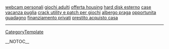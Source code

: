 <a href= http://webcam-personali.blog-it.biz >webcam personali</a>   <a href= http://giochi-adulti.ml10.biz >giochi adulti</a>   <a href= http://offerta-housing.ml10.biz >offerta housing</a>   <a href= http://hard-disk-esterno.it-blogs.biz >hard disk esterno</a>   <a href= http://case-vacanza-puglia.it-blogs.biz >case vacanza puglia</a>   <a href= http://crack-utility-e-patch-per-giochi.ml10.biz >crack utility e patch per giochi</a>   <a href= http://albergo-praga.it-blog.biz >albergo praga</a>   <a href= http://opportunita-guadagno.it-blogs.biz >opportunita guadagno</a>   <a href= http://finanziamento-privati.blog-it.biz >finanziamento privati</a>   <a href= http://prestito-acquisto-casa.blogs-it.biz >prestito acquisto casa</a>
----
[[CategoryTemplate]]

__NOTOC__